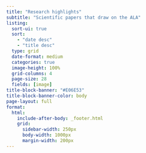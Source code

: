 ```yaml
---
title: "Research highlights"
subtitle: "Scientific papers that draw on the ALA"
listing:
  sort-ui: true
  sort: 
    - "date desc"
    - "title desc"
  type: grid
  date-format: medium
  categories: true
  image-height: 100%
  grid-columns: 4
  page-size: 28
  fields: [image]
title-block-banner: "#E06E53"
title-block-banner-color: body
page-layout: full
format: 
  html:
    include-after-body: _footer.html 
    grid:
      sidebar-width: 250px
      body-width: 1000px
      margin-width: 200px
---
```

